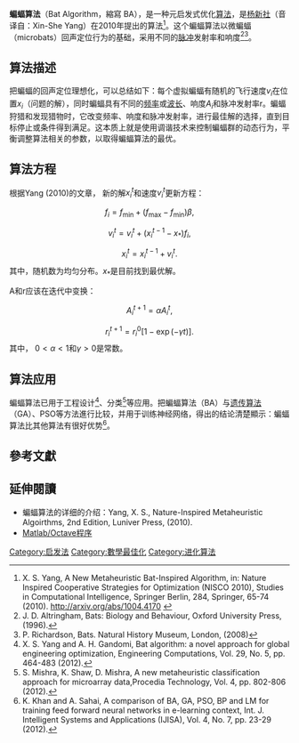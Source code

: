 {{multiple issues|
{{copyedit|time=2013-05-20T23:57:39+00:00}}
{{expand|time=2013-05-20T23:57:39+00:00}}
}}
'''蝙蝠算法'''（Bat Algorithm，縮寫 BA），是一种元启发式优化[[算法|算法]]，是[[杨新社|杨新社]]（音译自：Xin-She Yang）在2010年提出的算法<ref>X. S. Yang, A New Metaheuristic Bat-Inspired Algorithm, in: Nature Inspired Cooperative Strategies for Optimization (NISCO 2010), Studies in Computational Intelligence, Springer Berlin, 284, Springer, 65-74 (2010). http://arxiv.org/abs/1004.4170 {{Wayback|url=http://arxiv.org/abs/1004.4170 |date=20201109035250 }}</ref>。这个蝙蝠算法以微蝙蝠（microbats）回声定位行为的基础，采用不同的[[脉冲|脉冲]]发射率和响度<ref>J. D. Altringham, Bats: Biology and Behaviour, Oxford University Press, (1996).</ref><ref>P. Richardson, Bats. Natural History Museum, London, (2008)</ref>。

==算法描述==
把蝙蝠的回声定位理想化，可以总结如下：每个虚拟蝙蝠有随机的飞行速度<math>v_i</math>在位置<math>x_i</math>（问题的解），同时蝙蝠具有不同的[[频率|频率]]或[[波长|波长]]、响度<math>A_i</math>和脉冲发射率r。蝙蝠狩猎和发现猎物时，它改变频率、响度和脉冲发射率，进行最佳解的选择，直到目标停止或条件得到满足。这本质上就是使用调谐技术来控制蝙蝠群的动态行为，平衡调整算法相关的参数，以取得蝙蝠算法的最优。

==算法方程==

根据Yang (2010)的文章， 新的解<math>x_i^t</math>和速度<math>v_i^t</math>更新方程：
:<math> f_i=f_{\min}+(f_{\max}-f_{\min}) \beta,</math>
:<math> v_i^t=v_i^t+(x_i^{t-1}-x_*) f_i,</math>
:<math> x_i^t =x_i^{t-1} +v_i^t. </math>
其中，随机数为均匀分布。<math>x_*</math>是目前找到最优解。

A和r应该在迭代中变换：
:<math> A_i^{t+1}=\alpha A_i^t, </math>
:<math> r_i^{t+1}=r_i^0 [1-\exp(-\gamma t)]. </math>
其中， <math>0<\alpha<1</math>和<math>\gamma>0</math>是常数。

==算法应用==
蝙蝠算法已用于工程设计<ref>X. S. Yang and A. H. Gandomi, Bat algorithm: a novel approach for global engineering optimization, Engineering Computations, Vol. 29, No. 5, pp. 464-483 (2012).</ref>、分类<ref>S. Mishra, K. Shaw, D. Mishra, A new metaheuristic classification approach for microarray data,Procedia Technology, Vol. 4, pp. 802-806 (2012).</ref>等应用。把蝙蝠算法（BA）与[[遗传算法|遗传算法]]（GA）、PSO等方法進行比较，并用于训练神经网络，得出的结论清楚顯示：蝙蝠算法比其他算法有很好优势<ref>K. Khan and A. Sahai, A comparison of BA, GA, PSO, BP and LM for training feed forward neural networks in e-learning context, Int. J. Intelligent Systems and Applications (IJISA), Vol. 4, No. 7, pp. 23-29 (2012).</ref>。

== 參考文獻 ==
{{Reflist}}

==延伸閱讀==
* 蝙蝠算法的详细的介绍：Yang, X. S., Nature-Inspired Metaheuristic Algoirthms, 2nd Edition, Luniver Press, (2010).
* [http://www.mathworks.com/matlabcentral/fileexchange/37582 Matlab/Octave程序] {{Wayback|url=http://www.mathworks.com/matlabcentral/fileexchange/37582 |date=20131015041146 }}

[[Category:启发法|Category:启发法]]
[[Category:數學最佳化|Category:數學最佳化]]
[[Category:进化算法|Category:进化算法]]